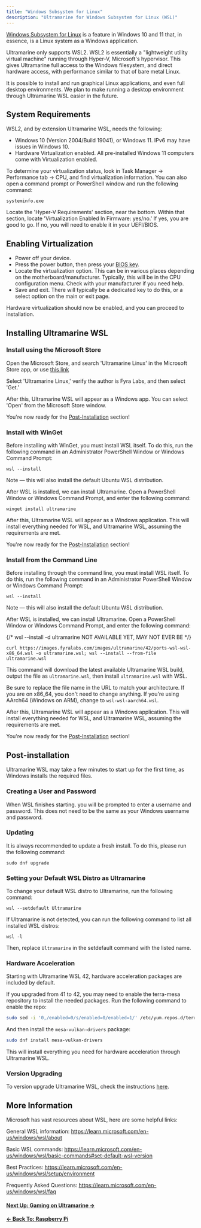 ```yaml
---
title: "Windows Subsystem for Linux"
description: "Ultramarine for Windows Subsystem for Linux (WSL)"
---
```



[Windows Subsystem for Linux](https://learn.microsoft.com/en-us/windows/wsl/about) is a feature in Windows 10 and 11 that, in essence, is a Linux system as a Windows application.

Ultramarine only supports WSL2. WSL2 is essentially a "lightweight utility virtual machine" running through Hyper-V, Microsoft's hypervisor. This gives Ultramarine full access to the Windows filesystem, and direct hardware access, with performance similar to that of bare metal Linux.

It is possible to install and run graphical Linux applications, and even full desktop environments. We plan to make running a desktop environment through Ultramarine WSL easier in the future.

## System Requirements

WSL2, and by extension Ultramarine WSL, needs the following:

- Windows 10 (Version 2004/Build 19041), or Windows 11. IPv6 may have issues in Windows 10.
- Hardware Virtualization enabled. All pre-installed Windows 11 computers come with Virtualization enabled.

To determine your virtualization status, look in Task Manager -> Performance tab -> CPU, and find virtualization information. You can also open a command prompt or PowerShell window and run the following command:

```
systeminfo.exe
```

Locate the 'Hyper-V Requirements' section, near the bottom. Within that section, locate 'Virtualization Enabled In Firmware: yes/no.' If yes, you are good to go. If no, you will need to enable it in your UEFI/BIOS.

## Enabling Virtualization

- Power off your device.
- Press the power button, then press your [BIOS key](/en/setup/bioskeys).
- Locate the virtualization option. This can be in various places depending on the motherboard/manufacturer. Typically, this will be in the CPU configuration menu. Check with your manufacturer if you need help.
- Save and exit. There will typically be a dedicated key to do this, or a select option on the main or exit page.

Hardware virtualization should now be enabled, and you can proceed to installation.

## Installing Ultramarine WSL

### Install using the Microsoft Store

Open the Microsoft Store, and search 'Ultramarine Linux' in the Microsoft Store app, or use [this link](https://apps.microsoft.com/detail/9PBPG2RDMZB9?hl=en-us&gl=US&ocid=pdpshare)

Select 'Ultramarine Linux,' verify the author is Fyra Labs, and then select 'Get.'

After this, Ultramarine WSL will appear as a Windows app. You can select 'Open' from the Microsoft Store window.

You're now ready for the [Post-Installation](/en/anywhere/wsl#post-installation) section!

### Install with WinGet

Before installing with WinGet, you must install WSL itself. To do this, run the following command in an Administrator PowerShell Window or Windows Command Prompt:

```
wsl --install
```

Note — this will also install the default Ubuntu WSL distribution.

After WSL is installed, we can install Ultramarine. Open a PowerShell Window or Windows Command Prompt, and enter the following command:

```
winget install ultramarine
```

After this, Ultramarine WSL will appear as a Windows application. This will install everything needed for WSL, and Ultramarine WSL, assuming the requirements are met.

You're now ready for the [Post-Installation](/en/anywhere/wsl#post-installation) section!

### Install from the Command Line

Before installing through the command line, you must install WSL itself. To do this, run the following command in an Administrator PowerShell Window or Windows Command Prompt:

```
wsl --install
```

Note — this will also install the default Ubuntu WSL distribution.

After WSL is installed, we can install Ultramarine. Open a PowerShell Window or Windows Command Prompt, and enter the following command:

{/* wsl --install -d ultramarine NOT AVAILABLE YET, MAY NOT EVER BE */}

```
curl https://images.fyralabs.com/images/ultramarine/42/ports-wsl-wsl-x86_64.wsl -o ultramarine.wsl; wsl --install --from-file ultramarine.wsl
```

This command will download the latest available Ultramarine WSL build, output the file as `ultramarine.wsl`, then install `ultramarine.wsl` with WSL.

Be sure to replace the file name in the URL to match your architecture. If you are on x86_64, you don't need to change anything. If you're using AArch64 (Windows on ARM), change to `wsl-wsl-aarch64.wsl`.

After this, Ultramarine WSL will appear as a Windows application. This will install everything needed for WSL, and Ultramarine WSL, assuming the requirements are met.

You're now ready for the [Post-Installation](/en/anywhere/wsl#post-installation) section!

## Post-installation

Ultramarine WSL may take a few minutes to start up for the first time, as Windows installs the required files.

### Creating a User and Password

When WSL finishes starting. you will be prompted to enter a username and password. This does not need to be the same as your Windows username and password.

### Updating

It is always recommended to update a fresh install. To do this, please run the following command:

```
sudo dnf upgrade
```

### Setting your Default WSL Distro as Ultramarine

To change your default WSL distro to Ultramarine, run the following command:

```
wsl --setdefault Ultramarine
```

If Ultramarine is not detected, you can run the following command to list all installed WSL distros:

```
wsl -l
```

Then, replace `Ultramarine` in the setdefault command with the listed name.

### Hardware Acceleration

Starting with Ultramarine WSL 42, hardware acceleration packages are included by default.

If you upgraded from 41 to 42, you may need to enable the terra-mesa repository to install the needed packages.
Run the following command to enable the repo:

```sh
sudo sed -i '0,/enabled=0/s/enabled=0/enabled=1/' /etc/yum.repos.d/terra-mesa.repo
```

And then install the `mesa-vulkan-drivers` package:

```sh
sudo dnf install mesa-vulkan-drivers
```

This will install everything you need for hardware acceleration through Ultramarine WSL.

### Version Upgrading

To version upgrade Ultramarine WSL, check the instructions [here](/en/release/42-upgrades#upgrading-ultramarine-wsl-system-versions).

## More Information

Microsoft has vast resources about WSL, here are some helpful links:

General WSL information: https://learn.microsoft.com/en-us/windows/wsl/about

Basic WSL commands: https://learn.microsoft.com/en-us/windows/wsl/basic-commands#set-default-wsl-version

Best Practices: https://learn.microsoft.com/en-us/windows/wsl/setup/environment

Frequently Asked Questions: https://learn.microsoft.com/en-us/windows/wsl/faq

#### [Next Up: Gaming on Ultramarine →](/en/usage/gaming)

#### [← Back To: Raspberry Pi](/en/anywhere/rpi)

